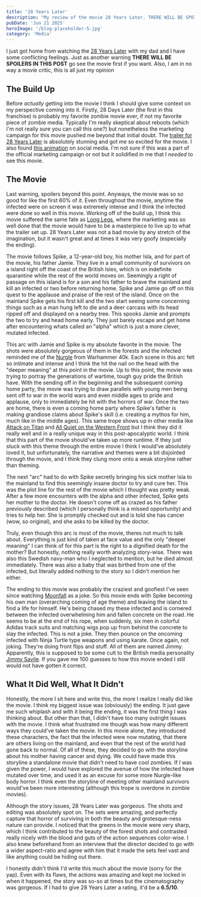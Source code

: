 ```yaml
---
title: '28 Years Later'
description: "My review of the movie 28 Years Later. THERE WILL BE SPOILERS"
pubDate: 'Jun 21 2025'
heroImage: '/blog-placeholder-5.jpg'
category: 'Media'
---
```


I just got home from watching the [28 Years Later](https://en.wikipedia.org/wiki/28_Years_Later) with my dad and I have some conflicting
feelings. Just as another warning **THERE WILL BE SPOILERS IN THIS POST** go see the movie first if you want. Also, I am in no way a movie
critic, this is all just my opinion

## The Build Up
Before _actually_ getting into the movie I think I should give some context on my perspective coming into it. Firstly, 28 Days Later
(the first in this franchise) is probably my favorite zombie movie ever, if not my favorite piece of zombie media. Typically I'm really skeptical about reboots
(which I'm not really sure you can call this one?) but nonetheless the marketing campaign for this movie pushed me beyond that initial doubt.
The [trailer for 28 Years Later](https://www.youtube.com/watch?v=mcvLKldPM08) is absolutely stunning and got me so excited for the movie. 
I also found [this animation](https://www.youtube.com/watch?v=qsWGROEwiVc) on social media. I'm not sure if this was a part of the official
marketing campaign or not but it solidified in me that I _needed_ to see this movie.

## The Movie 
Last warning, spoilers beyond this point. Anyways, the movie was so so good for like the first 60% of it. Even throughout the movie, anytime the
infected were on screen it was extremely intense and I think the infected were done _so_ well in this movie. Working off of the build up, I think
this movie suffered the same fate as [Long Legs](https://youtu.be/OG7wOTE8NhE?si=UTAuv8kRNgdtQh3T), where the marketing was so well done that the
movie would have to be a masterpiece to live up to what the trailer set up. 28 Years Later was not a 
bad movie by any stretch of the imagination, but it wasn't great and at times it was very goofy (especially the ending).

The movie follows Spike, a 12-year-old boy, his mother Isla, and for part of the movie, his father Jamie. They live in a small community of survivors on a 
island right off the coast of the British Isles, which is on indefinite quarantine while the rest of the world moves on. Seemingly a right of passage on
this island is for a son and his father to brave the mainland and kill an infected or two before returning home. Spike and Jamie go off on this quest to the applause
and praise of the rest of the island. Once on the mainland Spike gets his first kill and the two start seeing some concerning things such as a man hung left to die and 
a deer carcass with its head ripped off and displayed on a nearby tree. This spooks Jamie and prompts the two to try and head home early. They just barely escape and get home
after encountering whats called an "alpha" which is just a more clever, mutated infected.

This arc with Jamie and Spike is my absolute favorite in the movie. The shots were absolutely gorgeous of them in the forests and the infected reminded me of the [Nurgle](https://wh40k.lexicanum.com/wiki/Nurgle) from 
Warhammer 40k. Each scene in this arc felt so intimate and intense and I think the hit the nail on the head with the "deeper meaning" at this point in the movie. Up to this point,
the movie was trying to portray the generations of wartime, tough guy pride the British have. With the sending off in the beginning and the subsequent coming home party, the movie
was trying to draw parallels with young men being sent off to war in the world wars and even middle ages to pride and applause, only to immediately be hit with the horrors of war. Once the two
are home, there is even a coming home party where Spike's father is making grandiose claims about Spike's skill (i.e. creating a mythos for him, much like in the middle ages).
This same trope shows up in other media like [Attack on Titan](https://en.wikipedia.org/wiki/Attack_on_Titan) and [All Quiet on the Western Front](https://en.wikipedia.org/wiki/All_Quiet_on_the_Western_Front) 
but I think they did it really well and in a really unique way in this post-apocalyptic world. I think that this part of the movie
should've taken up more runtime. If they just stuck with this theme through the entire movie I think I would've absolutely loved it,
but unfortunately, the narrative and themes were a bit disjointed through the movie, and I think they clung more onto a weak storyline rather than theming.

The next "arc" had to do with Spike secretly bringing his sick mother Isla to the mainland to find this seemingly insane doctor to try and cure her. This was the plot line for the rest of the movie
which I thought was pretty weak. After a few more encounters with the alpha and other infected, Spike gets her mother to the doctor. He doesn't come off as crazed as his father previously described
(which I personally think is a missed opportunity) and tries to help her. She is promptly checked out and is told she has cancer (wow, so original), and she asks to be killed by the doctor. 

Truly, even though this arc is most of the movie, theres not much to talk about. Everything is just kind of taken at face value and the only "deeper meaning" I can think of for this part is the right
to a dignified death for the mother? But honestly, nothing really worth analyzing story-wise. There was also this Swedish navy-man who I neglected to mention, but he died almost immediately. There
was also a baby that was birthed from one of the infected, but literally added nothing to the story so I didn't mention her either.

The ending to this movie was probably the craziest and goofiest I've seen since watching [Moonfall](https://youtu.be/ivIwdQBlS10?si=rXBeRFM6VDFvqbzj) as a joke. So this movie ends with Spike becoming his own man
(overarching coming of age theme) and leaving the island to find a life for himself. He's being chased my these infected and is cornered between the infected overwhelming him and fallen concrete on the road.
He seems to be at the end of his rope, when suddenly, six men in colorful Adidas track suits and matching wigs pop up from behind the concrete to slay the infected. This is not a joke.
They then pounce on the oncoming infected with Ninja Turtle type weapons and using karate. Once again, not joking. They're doing front flips and stuff. All of them are named Jimmy. Apparently,
this is supposed to be some cult to the British media personality [Jimmy Savile](https://en.wikipedia.org/wiki/Jimmy_Savile). If you gave me 100 guesses to how this movie ended I still would not have
gotten it correct.

## What It Did Well, What It Didn't
Honestly, the more I sit here and write this, the more I realize I really did like the movie. I think my biggest issue was (obviously) the ending. It just gave me such whiplash and with it being the ending,
it was the first thing I was thinking about. But other than that, I didn't have too many outright issues with the movie. I think what frustrated me though was how many different ways they could've taken
the movie. In this movie alone, they introduced these characters, the fact that the infected were now mutating, that there are others living on the mainland, and even that the rest of the world had gone back to normal. Of all of these, they decided to
go with the storyline about his mother having cancer and dying. We could have made this storyline a standalone movie that didn't need to have cool zombies. If _I_ was given the power, I would have explored the
avenue of how the infected have mutated over time, and used it as an excuse for some more Nurgle-like body horror. I think even the storyline of meeting other mainland survivors would've been more interesting (although this trope is overdone in zombie movies).

Although the story issues, 28 Years Later was _gorgeous_. The shots and editing was absolutely spot on. The sets were amazing, and perfectly capture that horror of surviving in both the beauty and grotesque-ness nature can provide.
I noticed that the greens in the movie were very sharp, which I think contributed to the beauty of the forest shots and contrasted really nicely with the blood and guts of the action sequences color-wise.
I also knew beforehand from an interview that the director decided to go with a wider aspect-ratio and agree with him that it made the sets feel vast and like anything could be hiding out there.

I honestly didn't think I'd write this much about the movie (sorry for the yap). Even with its flaws, the actions was amazing and kept me locked in when it happened, the story was so-so at times but the cinematography was gorgeous.
If I had to give 28 Years Later a rating, it'd be a **6.5/10**.